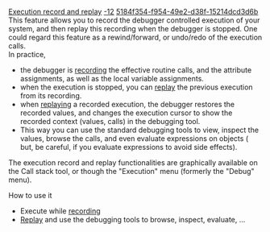 [[Property:title|Execution record and replay]]
[[Property:weight|-12]]
[[Property:uuid|5184f354-f954-49e2-d38f-15214dcd3d6b]]
This feature allows you to record the debugger controlled execution of your system, and then replay this recording when the debugger is stopped. One could regard this feature as a rewind/forward, or undo/redo of the execution calls.<br/>
In practice, 
* the debugger is [[Record execution|recording]] the effective routine calls, and the attribute assignments, as well as the local variable assignments.
* when the execution is stopped, you can [[Replay (recorded) execution|replay]] the previous execution from its recording.
* when [[Replay (recorded) execution|replaying]] a recorded execution, the debugger restores the recorded values, and changes the execution cursor to show the recorded context (values, calls) in the debugging tool. 
* This way you can use the standard debugging tools to view, inspect the values, browse the calls, and even evaluate expressions on objects ( but, be careful, if you evaluate expressions to avoid side effects).


The execution record and replay functionalities are graphically available on the Call stack tool, or though the "Execution" menu (formerly the "Debug" menu). 

How to use it
* Execute while [[Record execution|recording]] 
* [[Replay (recorded) execution|Replay]] and use the debugging tools to browse, inspect, evaluate, ...

{{caution|There is a '''specific limitation''' that '''once''' routine's information (not yet called ...) are not recorded and thus not restored as one might expect (for instance, the debugger does not reset a once during replay). This may be changed in a later release.}}

{{caution|Be aware that there is a logical '''limitation''' concerning the world external to EiffelStudio. That is, it is not possible for EiffelStudio to record and replay external changes such as file or database modifications.<br/>
Likewise if, during an external routine call, some Eiffel values are changed, those are not recorded (and thus not replayed).}}

{{note|EiffelStudio provides record and replay '''only in classic mode'''. So the facility is not yet supported for .NET systems.}}



